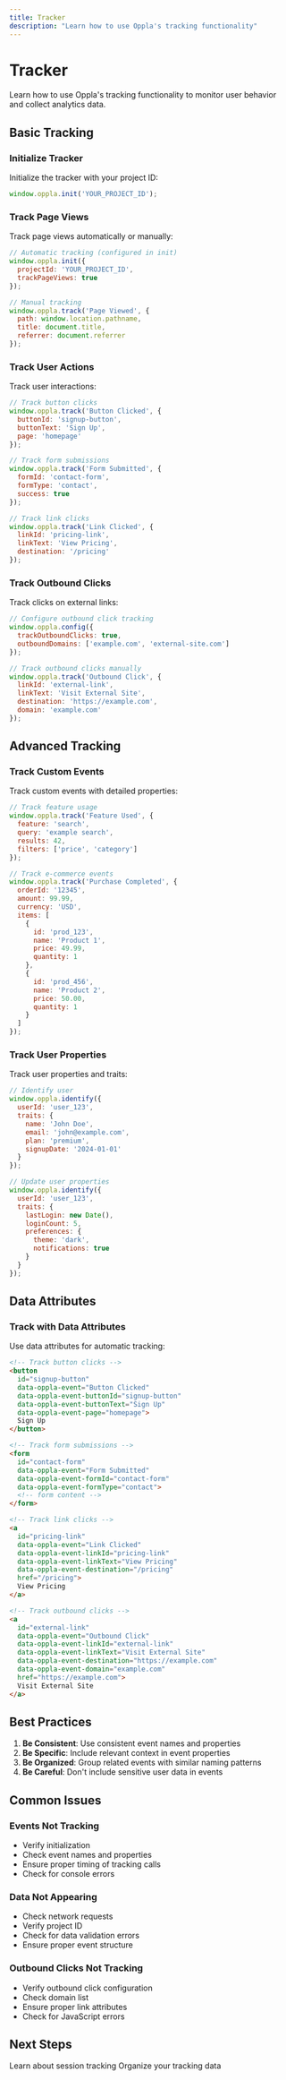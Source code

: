 ```yaml
---
title: Tracker
description: "Learn how to use Oppla's tracking functionality"
---
```


# Tracker

Learn how to use Oppla's tracking functionality to monitor user behavior and collect analytics data.

## Basic Tracking

### Initialize Tracker

Initialize the tracker with your project ID:

```javascript
window.oppla.init('YOUR_PROJECT_ID');
```

### Track Page Views

Track page views automatically or manually:

```javascript
// Automatic tracking (configured in init)
window.oppla.init({
  projectId: 'YOUR_PROJECT_ID',
  trackPageViews: true
});

// Manual tracking
window.oppla.track('Page Viewed', {
  path: window.location.pathname,
  title: document.title,
  referrer: document.referrer
});
```

### Track User Actions

Track user interactions:

```javascript
// Track button clicks
window.oppla.track('Button Clicked', {
  buttonId: 'signup-button',
  buttonText: 'Sign Up',
  page: 'homepage'
});

// Track form submissions
window.oppla.track('Form Submitted', {
  formId: 'contact-form',
  formType: 'contact',
  success: true
});

// Track link clicks
window.oppla.track('Link Clicked', {
  linkId: 'pricing-link',
  linkText: 'View Pricing',
  destination: '/pricing'
});
```

### Track Outbound Clicks

Track clicks on external links:

```javascript
// Configure outbound click tracking
window.oppla.config({
  trackOutboundClicks: true,
  outboundDomains: ['example.com', 'external-site.com']
});

// Track outbound clicks manually
window.oppla.track('Outbound Click', {
  linkId: 'external-link',
  linkText: 'Visit External Site',
  destination: 'https://example.com',
  domain: 'example.com'
});
```

## Advanced Tracking

### Track Custom Events

Track custom events with detailed properties:

```javascript
// Track feature usage
window.oppla.track('Feature Used', {
  feature: 'search',
  query: 'example search',
  results: 42,
  filters: ['price', 'category']
});

// Track e-commerce events
window.oppla.track('Purchase Completed', {
  orderId: '12345',
  amount: 99.99,
  currency: 'USD',
  items: [
    {
      id: 'prod_123',
      name: 'Product 1',
      price: 49.99,
      quantity: 1
    },
    {
      id: 'prod_456',
      name: 'Product 2',
      price: 50.00,
      quantity: 1
    }
  ]
});
```

### Track User Properties

Track user properties and traits:

```javascript
// Identify user
window.oppla.identify({
  userId: 'user_123',
  traits: {
    name: 'John Doe',
    email: 'john@example.com',
    plan: 'premium',
    signupDate: '2024-01-01'
  }
});

// Update user properties
window.oppla.identify({
  userId: 'user_123',
  traits: {
    lastLogin: new Date(),
    loginCount: 5,
    preferences: {
      theme: 'dark',
      notifications: true
    }
  }
});
```

## Data Attributes

### Track with Data Attributes

Use data attributes for automatic tracking:

```html
<!-- Track button clicks -->
<button 
  id="signup-button" 
  data-oppla-event="Button Clicked"
  data-oppla-event-buttonId="signup-button"
  data-oppla-event-buttonText="Sign Up"
  data-oppla-event-page="homepage">
  Sign Up
</button>

<!-- Track form submissions -->
<form 
  id="contact-form" 
  data-oppla-event="Form Submitted"
  data-oppla-event-formId="contact-form"
  data-oppla-event-formType="contact">
  <!-- form content -->
</form>

<!-- Track link clicks -->
<a 
  id="pricing-link" 
  data-oppla-event="Link Clicked"
  data-oppla-event-linkId="pricing-link"
  data-oppla-event-linkText="View Pricing"
  data-oppla-event-destination="/pricing"
  href="/pricing">
  View Pricing
</a>

<!-- Track outbound clicks -->
<a 
  id="external-link" 
  data-oppla-event="Outbound Click"
  data-oppla-event-linkId="external-link"
  data-oppla-event-linkText="Visit External Site"
  data-oppla-event-destination="https://example.com"
  data-oppla-event-domain="example.com"
  href="https://example.com">
  Visit External Site
</a>
```

## Best Practices

1. **Be Consistent**: Use consistent event names and properties
2. **Be Specific**: Include relevant context in event properties
3. **Be Organized**: Group related events with similar naming patterns
4. **Be Careful**: Don't include sensitive user data in events

## Common Issues

### Events Not Tracking

- Verify initialization
- Check event names and properties
- Ensure proper timing of tracking calls
- Check for console errors

### Data Not Appearing

- Check network requests
- Verify project ID
- Check for data validation errors
- Ensure proper event structure

### Outbound Clicks Not Tracking

- Verify outbound click configuration
- Check domain list
- Ensure proper link attributes
- Check for JavaScript errors

## Next Steps

<CardGroup cols={2}>
  <Card
    title="Sessions"
    icon="clock"
    href="/analytics/sessions"
  >
    Learn about session tracking
  </Card>
  <Card
    title="Data Tags"
    icon="tag"
    href="/analytics/data-tags"
  >
    Organize your tracking data
  </Card>
</CardGroup> 